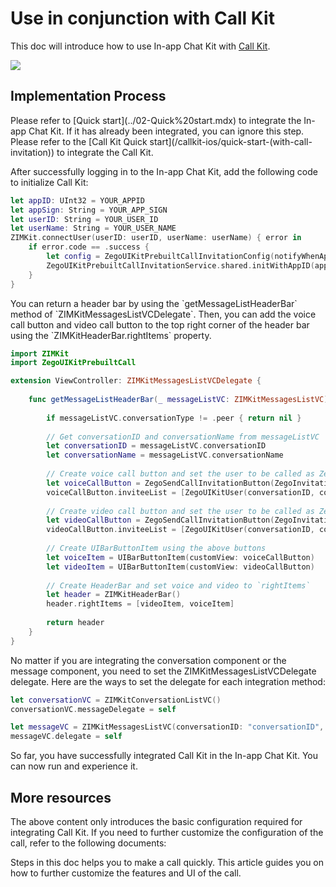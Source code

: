 # Use in conjunction with Call Kit

This doc will introduce how to use In-app Chat Kit with [Call Kit](https://zegocloud.com/docs/uikit/callkit-ios/quick-start/quick-start). 

<Frame width="200" height="auto" caption="">
  <img src="https://storage.zego.im/sdk-doc/Pics/ZIMKit/inapp_chat_with_call.gif" />
</Frame>

## Implementation Process

<Steps>
<Step title="Integrate In-app Chat Kit">
Please refer to [Quick start](../02-Quick%20start.mdx) to integrate the In-app Chat Kit. If it has already been integrated, you can ignore this step.
</Step>
<Step title="Integrate Call Kit">
Please refer to the [Call Kit Quick start](/callkit-ios/quick-start-(with-call-invitation)) to integrate the Call Kit.
</Step>
<Step title="Initialize Call Kit">

After successfully logging in to the In-app Chat Kit, add the following code to initialize Call Kit:

```swift {7,8}
let appID: UInt32 = YOUR_APPID
let appSign: String = YOUR_APP_SIGN
let userID: String = YOUR_USER_ID
let userName: String = YOUR_USER_NAME
ZIMKit.connectUser(userID: userID, userName: userName) { error in
    if error.code == .success {
        let config = ZegoUIKitPrebuiltCallInvitationConfig(notifyWhenAppRunningInBackgroundOrQuit: true, isSandboxEnvironment: false)
        ZegoUIKitPrebuiltCallInvitationService.shared.initWithAppID(appID, appSign: appSign, userID: userID, userName: userName, config: config)
    }
}
```

</Step>
<Step title="Add Send call invitation buttons">
You can return a header bar by using the `getMessageListHeaderBar` method of `ZIMKitMessagesListVCDelegate`. Then, you can add the voice call button and video call button to the top right corner of the header bar using the `ZIMKitHeaderBar.rightItems` property.

```swift {27,28}
import ZIMKit
import ZegoUIKitPrebuiltCall

extension ViewController: ZIMKitMessagesListVCDelegate {
    
    func getMessageListHeaderBar(_ messageListVC: ZIMKitMessagesListVC) -> ZIMKitHeaderBar? {
        
        if messageListVC.conversationType != .peer { return nil }
        
        // Get conversationID and conversationName from messageListVC
        let conversationID = messageListVC.conversationID
        let conversationName = messageListVC.conversationName
        
        // Create voice call button and set the user to be called as ZegoUIKitUser
        let voiceCallButton = ZegoSendCallInvitationButton(ZegoInvitationType.voiceCall.rawValue)
        voiceCallButton.inviteeList = [ZegoUIKitUser(conversationID, conversationName)]
        
        // Create video call button and set the user to be called as ZegoUIKitUser
        let videoCallButton = ZegoSendCallInvitationButton(ZegoInvitationType.videoCall.rawValue)
        videoCallButton.inviteeList = [ZegoUIKitUser(conversationID, conversationName)]
        
        // Create UIBarButtonItem using the above buttons
        let voiceItem = UIBarButtonItem(customView: voiceCallButton)
        let videoItem = UIBarButtonItem(customView: videoCallButton)
        
        // Create HeaderBar and set voice and video to `rightItems`
        let header = ZIMKitHeaderBar()
        header.rightItems = [videoItem, voiceItem]
        
        return header
    }
}
```
No matter if you are integrating the conversation component or the message component, you need to set the ZIMKitMessagesListVCDelegate delegate. Here are the ways to set the delegate for each integration method:
<CodeGroup>
```swift title="With conversation component" {2}
let conversationVC = ZIMKitConversationListVC()
conversationVC.messageDelegate = self
```

```swift title="With message component" {2}
let messageVC = ZIMKitMessagesListVC(conversationID: "conversationID", type: .peer)
messageVC.delegate = self
```
</CodeGroup>
</Step>
</Steps>

So far, you have successfully integrated Call Kit in the In-app Chat Kit. You can now run and experience it.

## More resources

The above content only introduces the basic configuration required for integrating Call Kit. If you need to further customize the configuration of the call, refer to the following documents:

<CardGroup cols={2}>
  
  <Card title="Call Kit - Quick start" href="https://zegocloud.com/docs/uikit/callkit-ios/quick-start/quick-start" target="_blank">
    Steps in this doc helps you to make a call quickly.
  </Card>

  <Card title="Call Kit - Custom prebuilt UI" href="https://zegocloud.com/docs/uikit/callkit-ios/calling-config/overview" target="_blank">
    This article guides you on how to further customize the features and UI of the call.
  </Card>

</CardGroup>
